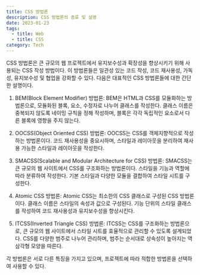 ```yaml
---
title: CSS 방법론
description: CSS 방법론의 종류 및 설명
date: 2023-01-23
tags:
  - title: Web
  - title: CSS
category: Tech
---
```


CSS 방법론은 큰 규모의 웹 프로젝트에서 유지보수성과 확장성을 향상시키기 위해 사용되는 CSS 작성 방법이다.
이 방법론들은 일관성 있는 코드 작성, 코드 재사용성, 가독성, 유지보수성 및 협업을 강화할 수 있다. 다음은 대표적인 CSS 방법론들에 대한 간단한 설명이다.

1. BEM(Block Element Modifier) 방법론:
   BEM은 HTML과 CSS를 모듈화하는 방법론으로, 모듈화된 블록, 요소, 수정자로 나누어 클래스를 작성한다. 클래스 이름은 중복되지 않도록 네이밍 규칙을 정해 작성하며, 블록은 각각 독립적인 요소로서 다른 블록에 영향을 주지 않는다.

2. OOCSS(Object Oriented CSS) 방법론:
   OOCSS는 CSS를 객체지향적으로 작성하는 방법론이다. 코드 재사용성을 중요시하며, 스타일과 레이아웃을 분리하여 재사용 가능한 스타일과 레이아웃을 작성한다.

3. SMACSS(Scalable and Modular Architecture for CSS) 방법론:
   SMACSS는 큰 규모의 웹 사이트에서 CSS를 구조화하는 방법론이다. 스타일을 기능과 역할에 따라 분류하여 작성한다. 기본 스타일과 다양한 모듈을 결합하여 스타일 시트를 구성한다.

4. Atomic CSS 방법론:
   Atomic CSS는 최소한의 CSS 클래스로 구성된 CSS 방법론이다. 클래스 이름은 스타일의 속성과 값으로 구성된다. 기능 단위의 스타일 클래스를 작성하여 코드 재사용성과 유지보수성을 향상시킨다.

5. ITCSS(Inverted Triangle CSS) 방법론:
   ITCSS는 CSS를 구조화하는 방법론으로, 큰 규모의 웹 사이트에서 스타일 시트를 효율적으로 관리할 수 있도록 설계되었다. CSS를 다양한 범주로 나누어 관리하며, 범주는 순서대로 상속성이 높아지는 역삼각형 모양을 따른다.

각 방법론은 서로 다른 특징을 가지고 있으며, 프로젝트에 따라 적합한 방법론을 선택하여 사용할 수 있다.

